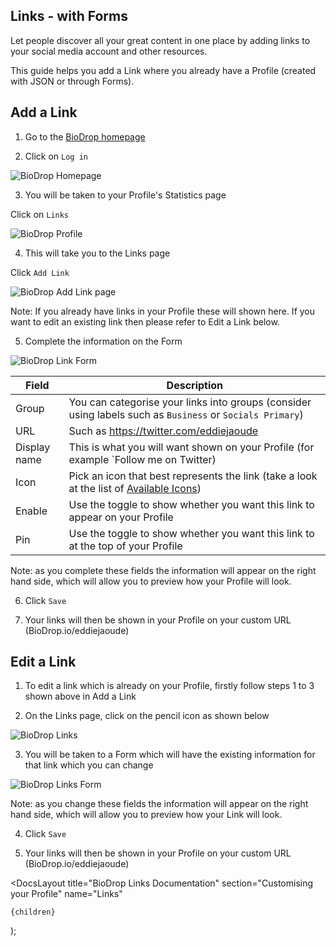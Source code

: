 
## Links - with Forms

Let people discover all your great content in one place by adding links to your social media account and other resources.

This guide helps you add a Link where you already have a Profile (created with JSON or through Forms).

## Add a Link

1. Go to the [BioDrop homepage](https://biodrop.io/)

2. Click on `Log in`

![BioDrop Homepage](https://github.com/EddieHubCommunity/BioDrop/assets/82668196/ce980ed7-ad4d-42c0-886c-447a2e2ab936)

3. You will be taken to your Profile's Statistics page

Click on `Links`

![BioDrop Profile](https://github.com/EddieHubCommunity/BioDrop/assets/82668196/7829fae4-a5db-4760-8fd8-6565fe0c378e)

4. This will take you to the Links page

Click `Add Link`

![BioDrop Add Link page](https://github.com/EddieHubCommunity/BioDrop/assets/82668196/ff6f2968-2911-4fa6-9811-b2b36034f02c)

Note: If you already have links in your Profile these will shown here. If you want to edit an existing link then please refer to Edit a Link below.

5. Complete the information on the Form

![BioDrop Link Form](https://user-images.githubusercontent.com/82668196/247820916-76b907cf-1c13-4bb4-8192-6daf0f2e543f.png)

| Field        | Description                                                                                                         |
| ------------ | ------------------------------------------------------------------------------------------------------------------- |
| Group        | You can categorise your links into groups (consider using labels such as `Business` or `Socials Primary`)           |
| URL          | Such as https://twitter.com/eddiejaoude                                                                             |
| Display name | This is what you will want shown on your Profile (for example `Follow me on Twitter)                                |
| Icon         | Pick an icon that best represents the link (take a look at the list of [Available Icons](https://biodrop.io/icons)) |
| Enable       | Use the toggle to show whether you want this link to appear on your Profile                                         |
| Pin          | Use the toggle to show whether you want this link to at the top of your Profile                                     |

Note: as you complete these fields the information will appear on the right hand side, which will allow you to preview how your Profile will look.

6. Click `Save`

7. Your links will then be shown in your Profile on your custom URL (BioDrop.io/eddiejaoude)

## Edit a Link

1. To edit a link which is already on your Profile, firstly follow steps 1 to 3 shown above in Add a Link

2. On the Links page, click on the pencil icon as shown below

![BioDrop Links](https://github.com/EddieHubCommunity/BioDrop/assets/82668196/91ad2343-c27b-40d2-b58d-57d3268742a5)

3. You will be taken to a Form which will have the existing information for that link which you can change

![BioDrop Links Form](https://github.com/EddieHubCommunity/BioDrop/assets/82668196/ef65f9ff-2948-43af-8ea5-61cf841f6256)

Note: as you change these fields the information will appear on the right hand side, which will allow you to preview how your Link will look.

4. Click `Save`

5. Your links will then be shown in your Profile on your custom URL (BioDrop.io/eddiejaoude)

  <DocsLayout
    title="BioDrop Links Documentation"
    section="Customising your Profile"
    name="Links"
  >
    {children}
  </DocsLayout>
);
